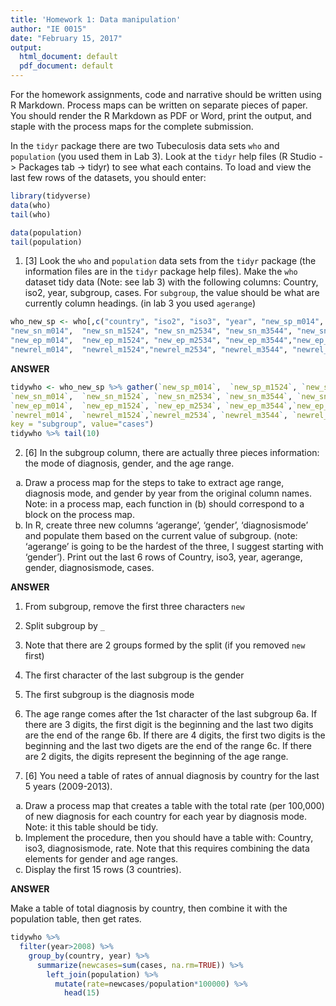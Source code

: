 ```yaml
---
title: 'Homework 1: Data manipulation'
author: "IE 0015"
date: "February 15, 2017"
output:
  html_document: default
  pdf_document: default
---
```


For the homework assignments, code and narrative should be written using R Markdown.  Process maps can be written on separate pieces of paper. You should render the R Markdown as PDF or Word, print the output, and staple with the process maps for the complete submission.

In the `tidyr` package there are two Tubeculosis data sets `who` and `population` (you used them in Lab 3).  Look at the `tidyr` help files (R Studio -> Packages tab -> tidyr) to see what each contains. To load and view the last few rows of the datasets, you should enter:

```r
library(tidyverse)
data(who)
tail(who)
```
```r
data(population)
tail(population)
```

1. [3] Look the `who` and `population` data sets from the `tidyr` package (the information files are in the `tidyr` package help files).  Make the `who` dataset tidy data (Note: see lab 3) with the following columns:  Country, iso2, year, subgroup, cases.  For `subgroup`, the value should be what are currently column headings. (in lab 3 you used `agerange`)


```r
who_new_sp <- who[,c("country", "iso2", "iso3", "year", "new_sp_m014",  "new_sp_m1524","new_sp_m2534", "new_sp_m3544", "new_sp_m4554", "new_sp_m5564", "new_sp_m65", "new_sp_f014", "new_sp_f1524", "new_sp_f2534", "new_sp_f3544", "new_sp_f4554", "new_sp_f5564", "new_sp_f65",  
"new_sn_m014",  "new_sn_m1524", "new_sn_m2534", "new_sn_m3544", "new_sn_m4554", "new_sn_m5564","new_sn_m65",   "new_sn_f014",  "new_sn_f1524", "new_sn_f2534", "new_sn_f3544", "new_sn_f4554","new_sn_f5564", "new_sn_f65",   
"new_ep_m014",  "new_ep_m1524", "new_ep_m2534", "new_ep_m3544","new_ep_m4554", "new_ep_m5564", "new_ep_m65",   "new_ep_f014",  "new_ep_f1524", "new_ep_f2534","new_ep_f3544", "new_ep_f4554", "new_ep_f5564", "new_ep_f65",   
"newrel_m014",  "newrel_m1524","newrel_m2534", "newrel_m3544", "newrel_m4554", "newrel_m5564", "newrel_m65",   "newrel_f014","newrel_f1524", "newrel_f2534", "newrel_f3544", "newrel_f4554", "newrel_f5564", "newrel_f65")]
```

**ANSWER**

```r
tidywho <- who_new_sp %>% gather(`new_sp_m014`,  `new_sp_m1524`, `new_sp_m2534`, `new_sp_m3544`, `new_sp_m4554`, `new_sp_m5564`, `new_sp_m65`,   `new_sp_f014`, `new_sp_f1524`, `new_sp_f2534`, `new_sp_f3544`, `new_sp_f4554`, `new_sp_f5564`, `new_sp_f65`, 
`new_sn_m014`,  `new_sn_m1524`, `new_sn_m2534`, `new_sn_m3544`, `new_sn_m4554`, `new_sn_m5564`,`new_sn_m65`,   `new_sn_f014`,  `new_sn_f1524`, `new_sn_f2534`, `new_sn_f3544`, `new_sn_f4554`,`new_sn_f5564`, `new_sn_f65`,   
`new_ep_m014`,  `new_ep_m1524`, `new_ep_m2534`, `new_ep_m3544`,`new_ep_m4554`, `new_ep_m5564`, `new_ep_m65`,   `new_ep_f014`,  `new_ep_f1524`, `new_ep_f2534`,`new_ep_f3544`, `new_ep_f4554`, `new_ep_f5564`, `new_ep_f65`,   
`newrel_m014`,  `newrel_m1524`,`newrel_m2534`, `newrel_m3544`, `newrel_m4554`, `newrel_m5564`, `newrel_m65`,   `newrel_f014`,`newrel_f1524`, `newrel_f2534`, `newrel_f3544`, `newrel_f4554`, `newrel_f5564`, `newrel_f65`,
key = "subgroup", value="cases")
tidywho %>% tail(10)  
```

2.  [6] In the subgroup column, there are actually three pieces information: the mode of diagnosis,  gender, and the age range.
  a. Draw a process map for the steps to take to extract age range, diagnosis mode, and gender by year from the original column names. Note: in a process map, each function in (b) should correspond to a block on the process map.
  b. In R, create three new columns 'agerange', 'gender', 'diagnosismode' and populate them based on the current value of subgroup. (note: 'agerange' is going to be the hardest of the three, I suggest starting with 'gender'). Print out the last 6 rows of Country, iso3, year, agerange, gender, diagnosismode, cases.
  
  
**ANSWER**

1. From subgroup, remove the first three characters `new`
2. Split subgroup by `_`
3. Note  that there are 2 groups formed by the split (if you removed `new` first)
4. The first character of the last subgroup is the gender
5. The first subgroup is the diagnosis mode
6. The age range comes after the 1st character of the last subgroup
  6a. If there are 3 digits, the first digit is the beginning and the last two digits are the end of the range
  6b. If there are 4 digits, the first two digits is the beginning and the last two digets are the end of the range
  6c. If there are 2 digits, the digits represent the beginning of the age range.


3.  [6] You need a table of rates of annual diagnosis by country for the last 5 years (2009-2013).
  a. Draw a process map that creates a table with the total rate (per 100,000) of new diagnosis for each country for each year by diagnosis mode. Note: it this table should be tidy.
  b. Implement the procedure, then you should have a table with: Country, iso3, diagnosismode, rate.  Note that this requires combining the data elements for gender and age ranges.
  c. Display the first 15 rows (3 countries).
  
**ANSWER**

Make a table of total diagnosis by country, then combine it with the population table, then get rates.
```r
tidywho %>% 
  filter(year>2008) %>%
    group_by(country, year) %>%
      summarize(newcases=sum(cases, na.rm=TRUE)) %>%
        left_join(population) %>%
          mutate(rate=newcases/population*100000) %>%
            head(15)
```
